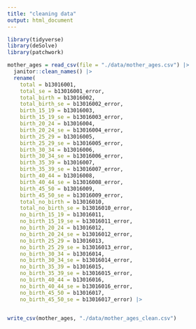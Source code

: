 ```yaml
---
title: "cleaning data"
output: html_document
---
```


```r
library(tidyverse)
library(deSolve)
library(patchwork)
```

```r
mother_ages = read_csv(file = "./data/mother_ages.csv") |> 
  janitor::clean_names() |> 
  rename(
    total = b13016001,
    total_se = b13016001_error,
    total_birth = b13016002, 
    total_birth_se = b13016002_error,
    birth_15_19 = b13016003,
    birth_15_19_se = b13016003_error,
    birth_20_24 = b13016004,
    birth_20_24_se = b13016004_error,
    birth_25_29 = b13016005,
    birth_25_29_se = b13016005_error,
    birth_30_34 = b13016006,
    birth_30_34_se = b13016006_error,
    birth_35_39 = b13016007,
    birth_35_39_se = b13016007_error,
    birth_40_44 = b13016008, 
    birth_40_44_se = b13016008_error, 
    birth_45_50 = b13016009,
    birth_45_50_se = b13016009_error,
    total_no_birth = b13016010, 
    total_no_birth_se = b13016010_error,
    no_birth_15_19 = b13016011, 
    no_birth_15_19_se = b13016011_error, 
    no_birth_20_24 = b13016012, 
    no_birth_20_24_se = b13016012_error,
    no_birth_25_29 = b13016013,
    no_birth_25_29_se = b13016013_error,
    no_birth_30_34 = b13016014,
    no_birth_30_34_se = b13016014_error,
    no_birth_35_39 = b13016015, 
    no_birth_35_39_se = b13016015_error, 
    no_birth_40_44 = b13016016,
    no_birth_40_44_se = b13016016_error,
    no_birth_45_50 = b13016017, 
    no_birth_45_50_se = b13016017_error) |> 
  
```

```r
write_csv(mother_ages, "./data/mother_ages_clean.csv")
```

